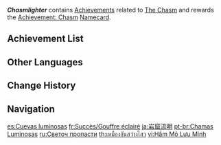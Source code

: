 {{Achievement Category Infobox
|id           = 043
|image        = Achievement Chasmlighter.png
|reward       = Achievement: Chasm
|primogems    = {{Achievement/Primogems|Chasmlighter Achievements}}
|total        = {{Achievement/Total|Chasmlighter Achievements}}
}}
'''''Chasmlighter''''' contains [[Achievements]] related to [[The Chasm (Subregion)|The Chasm]] and rewards the [[Achievement: Chasm]] [[Namecard]].

==Achievement List==
{{Achievements by Category Table}}

==Other Languages==
{{Other Languages
|en      = Chasmlighter
|zhs     = 岩窟流明
|zhs_rm  = Yánkū Liúmíng
|zht     = 岩窟流明
|zht_rm  = Yánkū Liúmíng
|zh_tl   = 
|ja      = 岩窟流明
|ja_rm   = Gankutsu Ryuumei{{Assumed}}
|ja_tl   = Chasm Flowing Light
|ko      = {{tt|석굴|石窟}} {{tt|유명|流明}}
|ko_tl   = Stone Cave Lumen
|es      = Cuevas luminosas
|es_tl   = Illuminated Caves
|fr      = Gouffre éclairé
|fr_tl   = Lighted Chasm
|ru      = Светоч пропасти
|ru_tl   = Torch of Chasm
|th      = เหมืองอันสว่างไสว
|th_rm   = Mueang an sawang sawai
|th_tl   = 
|vi      = Hầm Mỏ {{tt|Lưu Minh|流明}}
|vi_tl   = Lumen Mine
|de      = Helle Höhle
|de_tl   = Bright Cavern
|id      = Pelita Chasm
|id_tl   = The Light of Chasm
|pt      = Chamas Luminosas
|pt_tl   = Luminous Flames
|tr      = Kanyon Işığı
|tr_tl   = Canyon Light
|it      = Voragine luminosa
|it_tl   = Bright Chasm
}}

==Change History==
{{Change History|2.6}}

==Navigation==
{{Achievement Navbox}}

[[es:Cuevas luminosas]]
[[fr:Succès/Gouffre éclairé]]
[[ja:岩窟流明]]
[[pt-br:Chamas Luminosas]]
[[ru:Светоч пропасти]]
[[th:เหมืองอันสว่างไสว]]
[[vi:Hầm Mỏ Lưu Minh]]